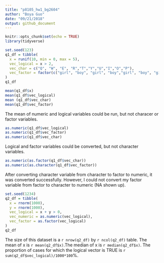 ```yaml
---
title: "p8105_hw1_bg2604"
author: "Boya Guo"
date: "09/21/2018"
output: github_document
---
```


```r
knitr::opts_chunk$set(echo = TRUE)
library(tidyverse)
```


```r
set.seed(123)
q1_df = tibble(
  x = runif(10, min = 0, max = 5),
  vec_logical = x > 2,
  vec_char = c("Q", "W", "E", "R","T","Y","U","I","O","P"),
  vec_factor = factor(c("girl", "boy", "girl", "boy","girl", "boy", "girl", "boy","girl", "boy"))
)
q1_df

mean(q1_df$x)
mean(q1_df$vec_logical)
mean (q1_df$vec_char)
mean(q1_df$vec_factor)
```

The mean of numeric and logical variables could be run, but not characer or factor variables. 

```r
as.numeric(q1_df$vec_logical)
as.numeric(q1_df$vec_factor)
as.numeric(q1_df$vec_char)
```

Logical and factor variables could be converted, but not character variables.

```r
as.numeric(as.factor(q1_df$vec_char))
as.numeric(as.character(q1_df$vec_factor))
```
After converting character variable from character to factor to numeric, it was converted successfully. However, I could not convert my factor variable from factor to character to numeric (NA shown up).

```r
set.seed(1234)
q2_df = tibble(
  x = rnorm(1000),
  y = rnorm(1000),
  vec_logical = x + y > 0,
  vec_numeric = as.numeric(vec_logical),
  vec_factor = as.factor(vec_logical)
)
q2_df
```

The size of this dataset is a `r nrow(q2_df)` by `r ncol(q2_df)` table. The mean of x is `r mean(q2_df$x)`.The median of x is `r median(q2_df$x)`. The proportion of cases for which the logical vector is TRUE is `r sum(q2_df$vec_logical)/1000*100`%.
